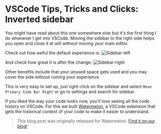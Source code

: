 # VSCode Tips, Tricks and Clicks: Inverted sidebar


You might have read about this one somewhere else but it's the first thing I do whenever I get into VSCode.
Moving the sidebar to the right side helps you open and close it at will without moving your main editor.

Check out how awful the default experience is:
<Bleed>![Sidebar-left](/sidebar-left.gif)</Bleed>

And check how great it is after the change:
<Bleed>![Sidebar-right](/sidebar-right.gif)</Bleed>

Other benefits include that your unused space gets used and you may cover the side without ruining your experience

This is very easy to set up, just right-click on the sidebar and select `Move Primary Side Bar Right` or go to settings and search for sidebar.

If you liked the way your code looks now, you'll love seeing all the code history on VSCode.
For this we built [Watermelon](https://watermelon.tools), a VSCode extension that gets the historical context of your code to make it easier to understand. 
> This blog post was originally released for Watermelon. [Find it on our blog!](https://watermelon.tools/post/vscode-tips-tricks-and-clicks-inverted-sidebar)
